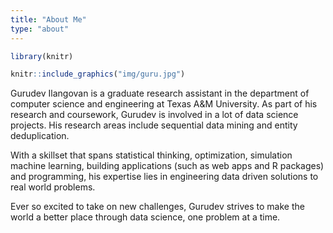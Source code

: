 ```yaml
---
title: "About Me"
type: "about"
---
```


```r
library(knitr)

knitr::include_graphics("img/guru.jpg")

```


Gurudev Ilangovan is a graduate research assistant in the department of computer science and engineering at Texas A&M University. As part of his research and coursework, Gurudev is involved in a lot of data science projects. His research areas include sequential data mining and entity deduplication. 

With a skillset that spans statistical thinking, optimization, simulation machine learning, building applications (such as web apps and R packages) and programming,  his expertise lies in engineering data driven solutions to real world problems.

Ever so excited to take on new challenges, Gurudev strives to make the world a better place through data science, one problem at a time. 

